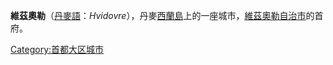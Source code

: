 {{Multiple issues|
{{Expand language|1=en|time=2020-11-01T13:41:39+00:00}}
{{Unreferenced|time=2020-11-01T13:41:39+00:00}}
}}
{{Infobox settlement
| official_name   = 維茲奧勒
| native_name     = Hvidovre
| settlement_type = 首府
| image_skyline   = Hvidovre from highrise "Store Hus" in Avedøre.jpg
| pushpin_map     = Denmark
| coordinates     = {{coord|55|39|23|N|12|28|7|E|type:city_region:DK|display=ti}}
| subdivision_type  = 國家
| subdivision_name  = {{flag|Denmark}}
| subdivision_type1 = 大區
| subdivision_name1 = [[首都大區|首都大區]]
| subdivision_type2 = 自治市
| subdivision_name2 = [[維茲奧勒自治市|維茲奧勒自治市]]
| population      = 53,505人
| timezone        = [[UTC+01:00|UTC+01:00]]
| postal_code     = 2650
}}
'''維茲奧勒'''（[[丹麥語|丹麥語]]：''Hvidovre''），丹麥[[西蘭島|西蘭島]]上的一座城市，[[維茲奧勒自治市|維茲奧勒自治市]]的首府。

[[Category:首都大区城市|Category:首都大区城市]]